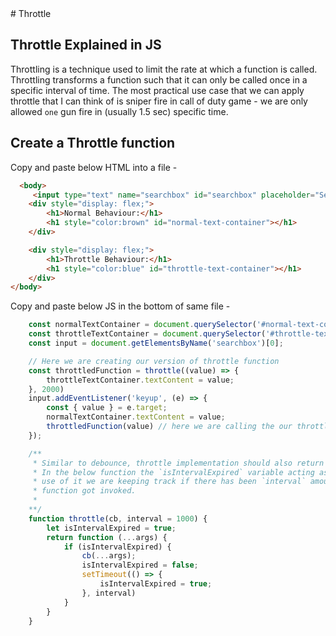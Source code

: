 
<Meta title="Throttle" />

<div className='sb-section-title'>
  # Throttle
</div>



## Throttle Explained in JS
Throttling is a technique used to limit the rate at which a function is called. 
Throttling transforms a function such that it can only be called once in a specific 
interval of time. The most practical use case that we can apply throttle that I can think of 
is sniper fire in call of duty game - we are only allowed `one` gun fire in (usually 1.5 sec) 
specific time.

## Create a Throttle function 

Copy and paste below HTML into a file -  
```html
  <body>
     <input type="text" name="searchbox" id="searchbox" placeholder="Searchbox" autocomplete="off">
    <div style="display: flex;">
        <h1>Normal Behaviour:</h1>
        <h1 style="color:brown" id="normal-text-container"></h1>
    </div>

    <div style="display: flex;">
        <h1>Throttle Behaviour:</h1>
        <h1 style="color:blue" id="throttle-text-container"></h1>
    </div>
</body>
```

Copy and paste below JS in the bottom of same file -
```js
    const normalTextContainer = document.querySelector('#normal-text-container');
    const throttleTextContainer = document.querySelector('#throttle-text-container');
    const input = document.getElementsByName('searchbox')[0];

    // Here we are creating our version of throttle function
    const throttledFunction = throttle((value) => {
        throttleTextContainer.textContent = value;
    }, 2000)
    input.addEventListener('keyup', (e) => {
        const { value } = e.target;
        normalTextContainer.textContent = value;
        throttledFunction(value) // here we are calling the our throttle function
    });

    /**
     * Similar to debounce, throttle implementation should also return a function accepting ...args 
     * In the below function the `isIntervalExpired` variable acting as a closure and by making 
     * use of it we are keeping track if there has been `interval` amount of delay since the last time 
     * function got invoked. 
     * 
    **/
    function throttle(cb, interval = 1000) {
        let isIntervalExpired = true;
        return function (...args) {
            if (isIntervalExpired) {
                cb(...args);
                isIntervalExpired = false;
                setTimeout(() => {
                    isIntervalExpired = true;
                }, interval)
            }
        }
    }
```


